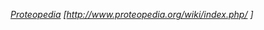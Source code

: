''[[Proteopedia]] [http://www.proteopedia.org/wiki/index.php/{{{1}}} {{{1}}}]''<noinclude> [[Category:生物外部資源模板|{{PAGENAME}}]]
</noinclude>